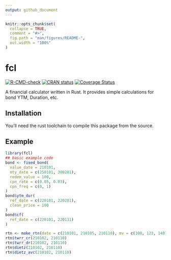```yaml
---
output: github_document
---
```


<!-- README.md is generated from README.Rmd. Please edit that file -->

```r
knitr::opts_chunk$set(
  collapse = TRUE,
  comment = "#>",
  fig.path = "man/figures/README-",
  out.width = "100%"
)
```

# fcl

<!-- badges: start -->
[![R-CMD-check](https://github.com/shrektan/fcl/workflows/R-CMD-check/badge.svg)](https://github.com/shrektan/fcl/actions)
[![CRAN status](https://www.r-pkg.org/badges/version/fcl)](https://CRAN.R-project.org/package=fcl)
[![Coverage Status](https://coveralls.io/repos/github/shrektan/fcl/badge.svg?branch=main)](https://coveralls.io/github/shrektan/fcl?branch=main)
<!-- badges: end -->

A financial calculator written in Rust. It provides simple calculations for bond YTM, Duration, etc.

## Installation

You'll need the rust toolchain to compile this package from the source.

## Example

```r
library(fcl)
## basic example code
bond <- fixed_bond(
  value_date = 210101,
  mty_date = c(250101, 300201),
  redem_value = 100,
  cpn_rate = c(0.05, 0.03),
  cpn_freq = c(0, 1)
)
bond$ytm_dur(
  ref_date = c(220101, 220201),
  clean_price = 100
)
bond$cf(
  ref_date = c(220101, 220131)
)

rtn <- make_rtn(date = c(210101, 210105, 210110), mv = c(100, 123, 140), pl = c(0, 3, 7))
rtn$twrr_cr(210102, 210110)
rtn$twrr_dr(210102, 210110)
rtn$dietz(210102, 210110)
rtn$dietz_avc(210102, 210110)
```
